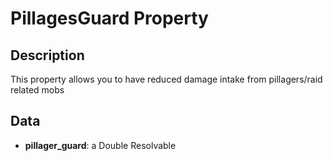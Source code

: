 # PillagesGuard Property

## Description

  
This property allows you to have reduced damage intake from pillagers/raid related mobs

## Data

- **pillager_guard**: a Double Resolvable

